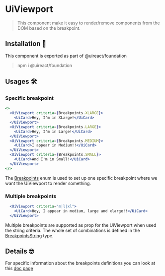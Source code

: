


# UiViewport

<Metadata packageName='foundation' packageJson={packageJson} />

> This component make it easy to render/remove components from the DOM based on the breakpoint.

## Installation 🧰

This component is exported as part of @uireact/foundation

> npm i @uireact/foundation

## Usages 🛠️

### Specific breakpoint

```jsx live scope={{UiViewport, UiCard, Breakpoints}}
<>
  <UiViewport criteria={Breakpoints.XLARGE}>
    <UiCard>Hey, I'm in XLarge!</UiCard>
  </UiViewport>
  <UiViewport criteria={Breakpoints.LARGE}>
    <UiCard>Hey, I'm in Large!</UiCard>
  </UiViewport>
  <UiViewport criteria={Breakpoints.MEDIUM}>
    <UiCard>I appear in Medium!!</UiCard>
  </UiViewport>
  <UiViewport criteria={Breakpoints.SMALL}>
    <UiCard>And I'm in Small!</UiCard>
  </UiViewport>
</>
```

The [Breakpoints](./packages-foundation-docs-breakpoints#definition) enum is used to set up one specific breakpoint where we want the UiViewport to render something.

### Multiple breakpoints

```jsx live scope={{UiViewport, UiCard}}
  <UiViewport criteria="m|l|xl">
    <UiCard>Hey, I appear in medium, large and xlarge!!</UiCard>
  </UiViewport>
```

Multiple breakpoints are supported as prop for the UiViewport when used the string criteria. The whole set of combinations is defined in the [BreakpointsString](https://github.com/inavac182/uireact/blob/main/packages/foundation/src/responsive/viewport.tsx#L6) type.

## Details 🤓

For specific information about the breakpoints definitions you can look at this [doc page](./docs/breakpoints)
